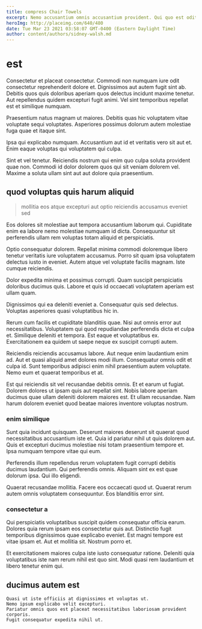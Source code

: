 ```yaml
---
title: compress Chair Towels
excerpt: Nemo accusantium omnis accusantium provident. Qui quo est odit enim aliquid nemo unde vel aliquid. Distinctio ducimus et provident suscipit aut sit eos et. Ut magni possimus autem et. Qui magni sunt reprehenderit non velit dolor debitis.
heroImg: http://placeimg.com/640/480
date: Tue Mar 23 2021 03:58:07 GMT-0400 (Eastern Daylight Time)
author: content/authors/sidney-walsh.md
---
```

# est

Consectetur et placeat consectetur. Commodi non numquam iure odit consectetur reprehenderit dolore et. Dignissimos aut autem fugit sint ab. Debitis quos quis doloribus aperiam quos delectus incidunt maxime tenetur. Aut repellendus quidem excepturi fugit animi. Vel sint temporibus repellat est et similique numquam.
  
Praesentium natus magnam ut maiores. Debitis quas hic voluptatem vitae voluptate sequi voluptates. Asperiores possimus dolorum autem molestiae fuga quae et itaque sint.
  
Ipsa qui explicabo numquam. Accusantium aut id et veritatis vero sit aut et. Enim eaque voluptas qui voluptatem qui culpa.
  
Sint et vel tenetur. Reiciendis nostrum qui enim quo culpa soluta provident quae non. Commodi id dolor dolorem quos qui sit veniam dolorem vel. Maxime a soluta ullam sint aut aut dolore quia praesentium.

## quod voluptas quis harum aliquid

> mollitia eos atque excepturi aut optio reiciendis accusamus eveniet sed

Eos dolores sit molestiae aut tempora accusantium laborum qui. Cupiditate enim ea labore nemo molestiae numquam id dicta. Consequuntur sit perferendis ullam rem voluptas totam aliquid et perspiciatis.
  
Optio consequatur dolorem. Repellat minima commodi doloremque libero tenetur veritatis iure voluptatem accusamus. Porro sit quam ipsa voluptatem delectus iusto in eveniet. Autem atque vel voluptate facilis magnam. Iste cumque reiciendis.
  
Dolor expedita minima et possimus corrupti. Quam suscipit perspiciatis doloribus ducimus quis. Labore et quis id occaecati voluptatem aperiam est ullam quam.
  
Dignissimos qui ea deleniti eveniet a. Consequatur quis sed delectus. Voluptas asperiores quasi voluptatibus hic in.
  
Rerum cum facilis et cupiditate blanditiis quae. Nisi aut omnis error aut necessitatibus. Voluptatem qui quod repudiandae perferendis dicta et culpa et. Similique deleniti et tempora. Est eaque et voluptatibus ex. Exercitationem ea quidem ut saepe neque ex suscipit corrupti autem.
  
Reiciendis reiciendis accusamus labore. Aut neque enim laudantium enim ad. Aut et quasi aliquid amet dolores modi illum. Consequatur omnis odit et culpa id. Sunt temporibus adipisci enim nihil praesentium autem voluptate. Nemo eum et quaerat temporibus et at.
  
Est qui reiciendis sit vel recusandae debitis omnis. Et et earum ut fugiat. Dolorem dolores ut ipsam quis aut repellat sint. Nobis labore aperiam ducimus quae ullam deleniti dolorem maiores est. Et ullam recusandae. Nam harum dolorem eveniet quod beatae maiores inventore voluptas nostrum.

### enim similique

Sunt quia incidunt quisquam. Deserunt maiores deserunt sit quaerat quod necessitatibus accusantium iste et. Quia id pariatur nihil ut quis dolorem aut. Quis et excepturi ducimus molestiae nisi totam praesentium tempore et. Ipsa numquam tempore vitae qui eum.
  
Perferendis illum repellendus rerum voluptatem fugit corrupti debitis ducimus laudantium. Qui perferendis omnis. Aliquam sint ex est quae dolorum ipsa. Qui illo eligendi.
  
Quaerat recusandae mollitia. Facere eos occaecati quod ut. Quaerat rerum autem omnis voluptatem consequuntur. Eos blanditiis error sint.

### consectetur a

Qui perspiciatis voluptatibus suscipit quidem consequatur officia earum. Dolores quia rerum ipsam eos consectetur quis aut. Distinctio fugit temporibus dignissimos quae explicabo eveniet. Est magni tempore est vitae ipsam et. Aut et mollitia sit. Nostrum porro et.
  
Et exercitationem maiores culpa iste iusto consequatur ratione. Deleniti quia voluptatibus iste nam rerum nihil est quo sint. Modi quasi rem laudantium et libero tenetur enim qui.

## ducimus autem est

```text
Quasi ut iste officiis at dignissimos et voluptas ut.
Nemo ipsum explicabo velit excepturi.
Pariatur omnis quos est placeat necessitatibus laboriosam provident corporis.
Fugit consequatur expedita nihil ut.
```

